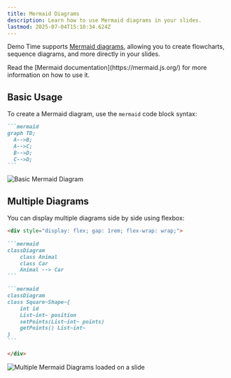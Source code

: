 ```yaml
---
title: Mermaid Diagrams
description: Learn how to use Mermaid diagrams in your slides.
lastmod: 2025-07-04T15:10:34.624Z
---
```





Demo Time supports [Mermaid diagrams](https://mermaid.js.org/), allowing you to create flowcharts, sequence diagrams, and more directly in your slides.

<Aside type="tip">
Read the [Mermaid documentation](https://mermaid.js.org/) for more information on how to use it.
</Aside>

## Basic Usage

To create a Mermaid diagram, use the `mermaid` code block syntax:

````markdown title="Basic Mermaid Diagram"
```mermaid
graph TD;
  A-->B;
  A-->C;
  B-->D;
  C-->D;
```
````

<Image class="mx-auto" src={mermaidBasicImg} alt="Basic Mermaid Diagram" />

## Multiple Diagrams

You can display multiple diagrams side by side using flexbox:

````markdown
<div style="display: flex; gap: 1rem; flex-wrap: wrap;">
  
```mermaid
classDiagram
    class Animal
    class Car
    Animal --> Car
```

```mermaid
classDiagram
class Square~Shape~{
    int id
    List~int~ position
    setPoints(List~int~ points)
    getPoints() List~int~
}
```

</div>
````

<Image class="mx-auto" src={mermaidMultipleImg} alt="Multiple Mermaid Diagrams loaded on a slide" />
